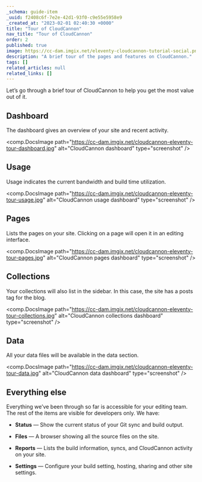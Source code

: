 ```yaml
---
_schema: guide-item
_uuid: f2408c6f-7e2e-42d1-93f0-c9e55e5958e9
_created_at: "2023-02-01 02:40:30 +0000"
title: "Tour of CloudCannon"
nav_title: "Tour of CloudCannon"
order: 2
published: true
image: https://cc-dam.imgix.net/eleventy-cloudcannon-tutorial-social.png
description: "A brief tour of the pages and features on CloudCannon."
tags: []
related_articles: null
related_links: []
---
```


Let’s go through a brief tour of CloudCannon to help you get the most
value out of it.

## Dashboard

The dashboard gives an overview of your site and recent activity.

<comp.DocsImage path="https://cc-dam.imgix.net/cloudcannon-eleventy-tour-dashboard.jpg" alt="CloudCannon dashboard" type="screenshot" />

## Usage

Usage indicates the current bandwidth and build time utilization.

<comp.DocsImage path="https://cc-dam.imgix.net/cloudcannon-eleventy-tour-usage.jpg" alt="CloudCannon usage dashboard" type="screenshot" />

## Pages

Lists the pages on your site. Clicking on a page will open it in an
editing interface.

<comp.DocsImage path="https://cc-dam.imgix.net/cloudcannon-eleventy-tour-pages.jpg" alt="CloudCannon pages dashboard" type="screenshot" />

## Collections


Your collections will also list in the sidebar. In this case, the site has
a posts tag for the blog.

<comp.DocsImage path="https://cc-dam.imgix.net/cloudcannon-eleventy-tour-collections.jpg" alt="CloudCannon collections dashboard" type="screenshot" />

## Data

All your data files will be available in the data section.

<comp.DocsImage path="https://cc-dam.imgix.net/cloudcannon-eleventy-tour-data.jpg" alt="CloudCannon data dashboard" type="screenshot" />

## Everything else

Everything we’ve been through so far is accessible for your editing team.
The rest of the items are visible for developers only. We have:

* **Status** — Show the current status of your Git sync and build output.

* **Files** — A browser showing all the source files on the site.

* **Reports** — Lists the build information, syncs, and CloudCannon
activity on your site.

* **Settings** — Configure your build setting, hosting, sharing and other
site settings.